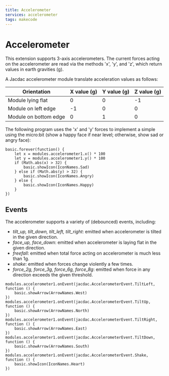 ```yaml
---
title: Accelerometer
services: accelerometer
tags: makecode
---
```


# Accelerometer

This extension supports 3-axis accelerometers.
The current forces acting on the accelerometer are
read via the methods 'x', 'y', and 'z', which return
values in earth gravities (g).

A Jacdac accelerometer module translate acceleration values as follows:

| Orientation           | X value (g) | Y value (g) | Z value (g) |
| --------------------- | ----------- | ----------- | ----------- |
| Module lying flat     | 0           | 0           | -1          |
| Module on left edge   | -1          | 0           | 0           |
| Module on bottom edge | 0           | 1           | 0           |

The following program uses the 'x' and 'y' forces to implement a simple
using the micro:bit (show a happy face if near level; otherwise,
show sad or angry face):

```blocks
basic.forever(function() {
    let x = modules.accelerometer1.x() * 100
    let y = modules.accelerometer1.y() * 100
    if (Math.abs(x) > 32) {
        basic.showIcon(IconNames.Sad)
    } else if (Math.abs(y) > 32) {
        basic.showIcon(IconNames.Angry)
    } else {
        basic.showIcon(IconNames.Happy)
    }
})
```

## Events

The accelerometer supports a variety of (debounced) events, including:

-   _tilt_up, tilt_down, tilt_left, tilt_right_: emitted when accelerometer is tilted in the given direction.
-   _face_up, face_down_: emitted when accelerometer is laying flat in the given direction.
-   _freefall_: emitted when total force acting on accelerometer is much less than 1g.
-   _shake_: emitted when forces change violently a few times.
-   _force_2g, force_3g, force_6g, force_8g_: emitted when force in any direction exceeds the given threshold.

```blocks
modules.accelerometer1.onEvent(jacdac.AccelerometerEvent.TiltLeft, function () {
    basic.showArrow(ArrowNames.West)
})
modules.accelerometer1.onEvent(jacdac.AccelerometerEvent.TiltUp, function () {
    basic.showArrow(ArrowNames.North)
})
modules.accelerometer1.onEvent(jacdac.AccelerometerEvent.TiltRight, function () {
    basic.showArrow(ArrowNames.East)
})
modules.accelerometer1.onEvent(jacdac.AccelerometerEvent.TiltDown, function () {
    basic.showArrow(ArrowNames.South)
})
modules.accelerometer1.onEvent(jacdac.AccelerometerEvent.Shake, function () {
    basic.showIcon(IconNames.Heart)
})
```

<MakeCodeExtensionFooter serviceName="accelerometer" />